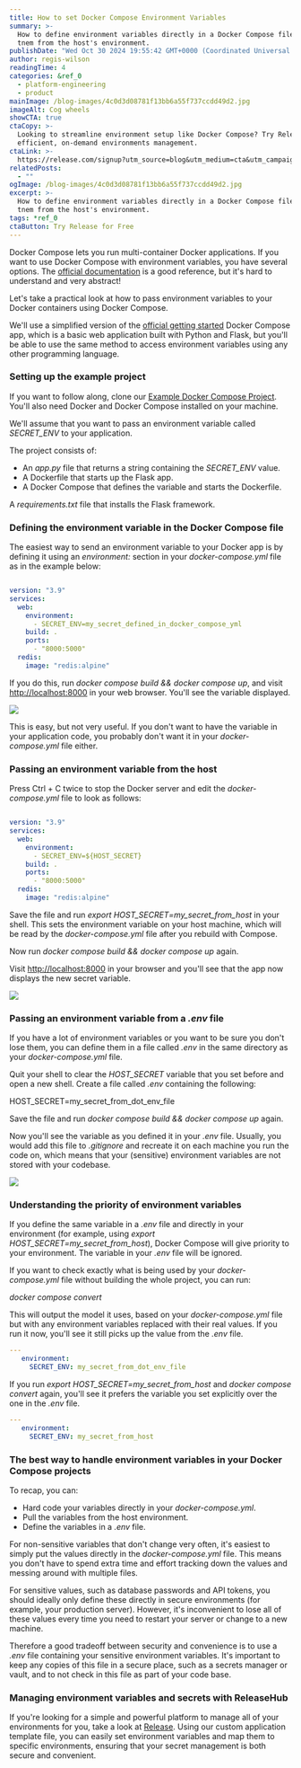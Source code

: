 ```yaml
---
title: How to set Docker Compose Environment Variables
summary: >-
  How to define environment variables directly in a Docker Compose file, or copy
  tnem from the host's environment.
publishDate: "Wed Oct 30 2024 19:55:42 GMT+0000 (Coordinated Universal Time)"
author: regis-wilson
readingTime: 4
categories: &ref_0
  - platform-engineering
  - product
mainImage: /blog-images/4c0d3d08781f13bb6a55f737ccdd49d2.jpg
imageAlt: Cog wheels
showCTA: true
ctaCopy: >-
  Looking to streamline environment setup like Docker Compose? Try Release for
  efficient, on-demand environments management.
ctaLink: >-
  https://release.com/signup?utm_source=blog&utm_medium=cta&utm_campaign=blog-cta&utm_content=how-to-set-docker-compose-environment-variables
relatedPosts:
  - ""
ogImage: /blog-images/4c0d3d08781f13bb6a55f737ccdd49d2.jpg
excerpt: >-
  How to define environment variables directly in a Docker Compose file, or copy
  tnem from the host's environment.
tags: *ref_0
ctaButton: Try Release for Free
---
```


Docker Compose lets you run multi-container Docker applications. If you want to use Docker Compose with environment variables, you have several options. The [official documentation](https://docs.docker.com/compose/environment-variables/) is a good reference, but it's hard to understand and very abstract!

Let's take a practical look at how to pass environment variables to your Docker containers using Docker Compose.

We'll use a simplified version of the [official getting started](https://docs.docker.com/compose/gettingstarted/) Docker Compose app, which is a basic web application built with Python and Flask, but you'll be able to use the same method to access environment variables using any other programming language.

### Setting up the example project

If you want to follow along, clone our [Example Docker Compose Project](https://github.com/ritza-co/docker-compose-environment-variables-demo). You'll also need Docker and Docker Compose installed on your machine.

We'll assume that you want to pass an environment variable called _SECRET_ENV_ to your application.

The project consists of:

- An _app.py_ file that returns a string containing the _SECRET_ENV_ value.
- A Dockerfile that starts up the Flask app.
- A Docker Compose that defines the variable and starts the Dockerfile.

A _requirements.txt_ file that installs the Flask framework.

### Defining the environment variable in the Docker Compose file

The easiest way to send an environment variable to your Docker app is by defining it using an _environment:_ section in your _docker-compose.yml_ file as in the example below:

```yml

version: "3.9"
services:
  web:
    environment:
      - SECRET_ENV=my_secret_defined_in_docker_compose_yml
    build: .
    ports:
      - "8000:5000"
  redis:
    image: "redis:alpine"

```

If you do this, run _docker compose build && docker compose up_, and visit [http://localhost:8000](http://localhost:8000/) in your web browser. You'll see the variable displayed.

![](/blog-images/d3ceded73b3651835e9c323cd8bb9279.png)

This is easy, but not very useful. If you don't want to have the variable in your application code, you probably don't want it in your _docker-compose.yml_ file either.

### Passing an environment variable from the host

Press Ctrl + C twice to stop the Docker server and edit the _docker-compose.yml_ file to look as follows:

```yml

version: "3.9"
services:
  web:
    environment:
      - SECRET_ENV=${HOST_SECRET}
    build: .
    ports:
      - "8000:5000"
  redis:
    image: "redis:alpine"

```

Save the file and run _export HOST_SECRET=my_secret_from_host_ in your shell. This sets the environment variable on your host machine, which will be read by the _docker-compose.yml_ file after you rebuild with Compose.

Now run _docker compose build && docker compose up_ again.

Visit [http://localhost:8000](http://localhost:8000/) in your browser and you'll see that the app now displays the new secret variable.

![](/blog-images/a5a9a53631c94d3cdf9609560003edd3.png)

### Passing an environment variable from a _.env_ file

If you have a lot of environment variables or you want to be sure you don't lose them, you can define them in a file called _.env_ in the same directory as your _docker-compose.yml_ file.

Quit your shell to clear the _HOST_SECRET_ variable that you set before and open a new shell. Create a file called _.env_ containing the following:

HOST_SECRET=my_secret_from_dot_env_file

Save the file and run _docker compose build && docker compose up_ again.

Now you'll see the variable as you defined it in your _.env_ file. Usually, you would add this file to _.gitignore_ and recreate it on each machine you run the code on, which means that your (sensitive) environment variables are not stored with your codebase.

![](/blog-images/234d1b8930c3fd22ef37cdf72aa6346e.png)

### Understanding the priority of environment variables

If you define the same variable in a _.env_ file and directly in your environment (for example, using _export HOST_SECRET=my_secret_from_host_), Docker Compose will give priority to your environment. The variable in your _.env_ file will be ignored.

If you want to check exactly what is being used by your _docker-compose.yml_ file without building the whole project, you can run:

_docker compose convert_

This will output the model it uses, based on your _docker-compose.yml_ file but with any environment variables replaced with their real values. If you run it now, you'll see it still picks up the value from the _.env_ file.

```yml
---
   environment:
     SECRET_ENV: my_secret_from_dot_env_file
```

If you run _export HOST_SECRET=my_secret_from_host_ and _docker compose convert_ again, you'll see it prefers the variable you set explicitly over the one in the _.env_ file.

```yml
---
   environment:
     SECRET_ENV: my_secret_from_host
```

### The best way to handle environment variables in your Docker Compose projects

To recap, you can:

- Hard code your variables directly in your _docker-compose.yml_.
- Pull the variables from the host environment.
- Define the variables in a _.env_ file.

For non-sensitive variables that don't change very often, it's easiest to simply put the values directly in the _docker-compose.yml_ file. This means you don't have to spend extra time and effort tracking down the values and messing around with multiple files.

For sensitive values, such as database passwords and API tokens, you should ideally only define these directly in secure environments (for example, your production server). However, it's inconvenient to lose all of these values every time you need to restart your server or change to a new machine.

Therefore a good tradeoff between security and convenience is to use a _.env_ file containing your sensitive environment variables. It's important to keep any copies of this file in a secure place, such as a secrets manager or vault, and to not check in this file as part of your code base.

### Managing environment variables and secrets with ReleaseHub

If you're looking for a simple and powerful platform to manage all of your environments for you, take a look at [Release](https://release.com/). Using our custom application template file, you can easily set environment variables and map them to specific environments, ensuring that your secret management is both secure and convenient.

‍
